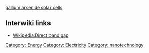 {{stub}}
[[gallium arsenide solar cells]]
== Interwiki links ==

* [[Wikipedia:Direct band gap]]

[[Category: Energy]][[Category: Electricity]][[Category: nanotechnology]]